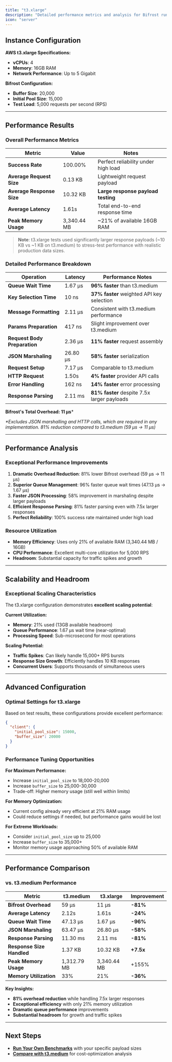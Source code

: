 ```yaml
---
title: "t3.xlarge"
description: "Detailed performance metrics and analysis for Bifrost running on AWS t3.xlarge instances (4 vCPUs, 16GB RAM)."
icon: "server"
---
```


## Instance Configuration

**AWS t3.xlarge Specifications:**
- **vCPUs**: 4
- **Memory**: 16GB RAM
- **Network Performance**: Up to 5 Gigabit

**Bifrost Configuration:**
- **Buffer Size**: 20,000
- **Initial Pool Size**: 15,000
- **Test Load**: 5,000 requests per second (RPS)

---

## Performance Results

### **Overall Performance Metrics**

| Metric | Value | Notes |
|--------|-------|--------|
| **Success Rate** | 100.00% | Perfect reliability under high load |
| **Average Request Size** | 0.13 KB | Lightweight request payload |
| **Average Response Size** | 10.32 KB | **Large response payload testing** |
| **Average Latency** | 1.61s | Total end-to-end response time |
| **Peak Memory Usage** | 3,340.44 MB | ~21% of available 16GB RAM |

> **Note**: t3.xlarge tests used significantly larger response payloads (~10 KB vs ~1 KB on t3.medium) to stress-test performance with realistic production data sizes.

### **Detailed Performance Breakdown**

| Operation | Latency | Performance Notes |
|-----------|---------|-------------------|
| **Queue Wait Time** | 1.67 µs | **96% faster** than t3.medium |
| **Key Selection Time** | 10 ns | **37% faster** weighted API key selection |
| **Message Formatting** | 2.11 µs | Consistent with t3.medium performance |
| **Params Preparation** | 417 ns | Slight improvement over t3.medium |
| **Request Body Preparation** | 2.36 µs | **11% faster** request assembly |
| **JSON Marshaling** | 26.80 µs | **58% faster** serialization |
| **Request Setup** | 7.17 µs | Comparable to t3.medium |
| **HTTP Request** | 1.50s | **4% faster** provider API calls |
| **Error Handling** | 162 ns | **14% faster** error processing |
| **Response Parsing** | 2.11 ms | **81% faster** despite 7.5x larger payloads |

**Bifrost's Total Overhead: 11 µs***

*\*Excludes JSON marshalling and HTTP calls, which are required in any implementation. 81% reduction compared to t3.medium (59 µs → 11 µs)*

---

## Performance Analysis

### **Exceptional Performance Improvements**

1. **Dramatic Overhead Reduction**: 81% lower Bifrost overhead (59 µs → 11 µs)
2. **Superior Queue Management**: 96% faster queue wait times (47.13 µs → 1.67 µs)  
3. **Faster JSON Processing**: 58% improvement in marshaling despite larger payloads
4. **Efficient Response Parsing**: 81% faster parsing even with 7.5x larger responses
5. **Perfect Reliability**: 100% success rate maintained under high load

### **Resource Utilization**

- **Memory Efficiency**: Uses only 21% of available RAM (3,340.44 MB / 16GB)
- **CPU Performance**: Excellent multi-core utilization for 5,000 RPS
- **Headroom**: Substantial capacity for traffic spikes and growth

---

## Scalability and Headroom

### **Exceptional Scaling Characteristics**

The t3.xlarge configuration demonstrates **excellent scaling potential**:

**Current Utilization:**
- **Memory**: 21% used (13GB available headroom)
- **Queue Performance**: 1.67 µs wait time (near-optimal)
- **Processing Speed**: Sub-microsecond for most operations

**Scaling Potential:**
- **Traffic Spikes**: Can likely handle 15,000+ RPS bursts
- **Response Size Growth**: Efficiently handles 10 KB responses
- **Concurrent Users**: Supports thousands of simultaneous users

---

## Advanced Configuration

### **Optimal Settings for t3.xlarge**

Based on test results, these configurations provide excellent performance:

```json
{
  "client": {
    "initial_pool_size": 15000,
    "buffer_size": 20000
  }
}
```

### **Performance Tuning Opportunities**

**For Maximum Performance:**
- Increase `initial_pool_size` to 18,000-20,000
- Increase `buffer_size` to 25,000-30,000
- Trade-off: Higher memory usage (still well within limits)

**For Memory Optimization:**
- Current config already very efficient at 21% RAM usage
- Could reduce settings if needed, but performance gains would be lost

**For Extreme Workloads:**
- Consider `initial_pool_size` up to 25,000
- Increase `buffer_size` to 35,000+
- Monitor memory usage approaching 50% of available RAM

---

## Performance Comparison

### **vs. t3.medium Performance**

| Metric | t3.medium | t3.xlarge | Improvement |
|--------|-----------|-----------|-------------|
| **Bifrost Overhead** | 59 µs | 11 µs | **-81%** |
| **Average Latency** | 2.12s | 1.61s | **-24%** |
| **Queue Wait Time** | 47.13 µs | 1.67 µs | **-96%** |
| **JSON Marshaling** | 63.47 µs | 26.80 µs | **-58%** |
| **Response Parsing** | 11.30 ms | 2.11 ms | **-81%** |
| **Response Size Handled** | 1.37 KB | 10.32 KB | **+7.5x** |
| **Peak Memory Usage** | 1,312.79 MB | 3,340.44 MB | +155% |
| **Memory Utilization** | 33% | 21% | **-36%** |

**Key Insights:**
- **81% overhead reduction** while handling 7.5x larger responses
- **Exceptional efficiency** with only 21% memory utilization
- **Dramatic queue performance** improvements
- **Substantial headroom** for growth and traffic spikes

---

## Next Steps

- **[Run Your Own Benchmarks](./run-your-own-benchmarks)** with your specific payload sizes
- **[Compare with t3.medium](./t3.medium)** for cost-optimization analysis
